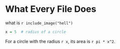 # What Every File Does



what is `r include_image("hell")`


```r
x = 5  # radius of a circle
```

For a circle with the radius `r x`,
its area is `r pi * x^2`.
